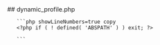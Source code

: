 

<div class="phpdocumentor-element -file">
    ## dynamic_profile.php

        

    
       ```php showLineNumbers=true copy
       <?php if ( ! defined( 'ABSPATH' ) ) exit; ?>

<style type="text/css">

	<?php if ( ! $photosize || $photosize == 'original' ) {
		//cannot be more than metadefault value
		$photosize = um_get_metadefault( 'profile_photosize' );
	}
	$photosize = filter_var( $photosize, FILTER_SANITIZE_NUMBER_INT );

	$photosize_up = ( $photosize / 2 ) + 10;
	$meta_padding = ( $photosize + 60 ) . 'px';

	if ( $area_max_width ) {
		print "
		.um-$form_id.um .um-profile-body {
			max-width: $area_max_width;
		}
		";
	}

	print "
	.um-$form_id.um .um-profile-photo a.um-profile-photo-img {
		width: ".$photosize."px;
		height: ".$photosize."px;
	}
	";

	print "
	.um-$form_id.um .um-profile-photo a.um-profile-photo-img {
		top: -".$photosize_up."px;
	}
	";

	if ( is_rtl() ) {
		print "
		.um-$form_id.um .um-profile-meta {
			padding-right: $meta_padding;
		}
		";
	} else {
		print "
		.um-$form_id.um .um-profile-meta {
			padding-left: $meta_padding;
		}
		";
	}
	?>
</style>
       ```
</div>
